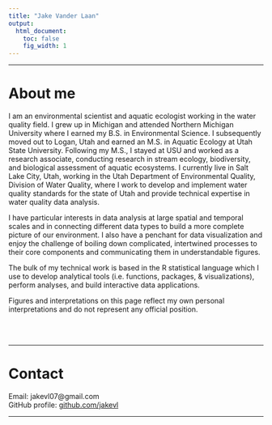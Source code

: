 ```yaml
---
title: "Jake Vander Laan"
output:
  html_document:
    toc: false  
    fig_width: 1
---
```


----

# About me
I am an environmental scientist and aquatic ecologist working in the water quality field. I grew up in Michigan and attended Northern Michigan University where I earned my B.S. in 
Environmental Science. I subsequently moved out to Logan, Utah and earned an M.S. in Aquatic Ecology at Utah State University. Following my M.S., I stayed at USU and worked as a 
research associate, conducting research in stream ecology, biodiversity, and biological assessment of aquatic ecosystems. I currently live in Salt Lake City, Utah, working in the
Utah Department of Environmental Quality, Division of Water Quality, where I work to develop and implement water quality standards for the state of Utah and provide 
technical expertise in water quality data analysis.    

I have particular interests in data analysis at large spatial and temporal scales and in connecting different data types to build a more complete picture of our environment. 
I also have a penchant for data visualization and enjoy the challenge of boiling down complicated, intertwined processes to their core components and communicating them in 
understandable figures.  

The bulk of my technical work is based in the R statistical language which I use to develop analytical tools (i.e. functions, packages, & visualizations), perform analyses, and 
build interactive data applications.  

Figures and interpretations on this page reflect my own personal interpretations and do not represent any official position.  

<br>
<br>

----

# Contact
Email: jakevl07@gmail.com  
GitHub profile: [github.com/jakevl](https://github.com/jakevl)

----



